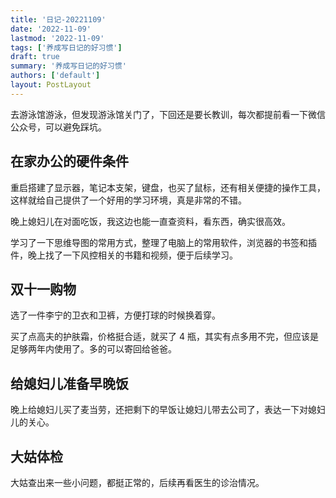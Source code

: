 ```yaml
---
title: '日记-20221109'
date: '2022-11-09'
lastmod: '2022-11-09'
tags: ['养成写日记的好习惯']
draft: true
summary: '养成写日记的好习惯'
authors: ['default']
layout: PostLayout
---
```


去游泳馆游泳，但发现游泳馆关门了，下回还是要长教训，每次都提前看一下微信公众号，可以避免踩坑。

## 在家办公的硬件条件

重启搭建了显示器，笔记本支架，键盘，也买了鼠标，还有相关便捷的操作工具，这样就给自己提供了一个好用的学习环境，真是非常的不错。

晚上媳妇儿在对面吃饭，我这边也能一直查资料，看东西，确实很高效。

学习了一下思维导图的常用方式，整理了电脑上的常用软件，浏览器的书签和插件，晚上找了一下风控相关的书籍和视频，便于后续学习。

## 双十一购物

选了一件李宁的卫衣和卫裤，方便打球的时候换着穿。

买了点高夫的护肤霜，价格挺合适，就买了 4 瓶，其实有点多用不完，但应该是足够两年内使用了。多的可以寄回给爸爸。

## 给媳妇儿准备早晚饭

晚上给媳妇儿买了麦当劳，还把剩下的早饭让媳妇儿带去公司了，表达一下对媳妇儿的关心。

## 大姑体检

大姑查出来一些小问题，都挺正常的，后续再看医生的诊治情况。

